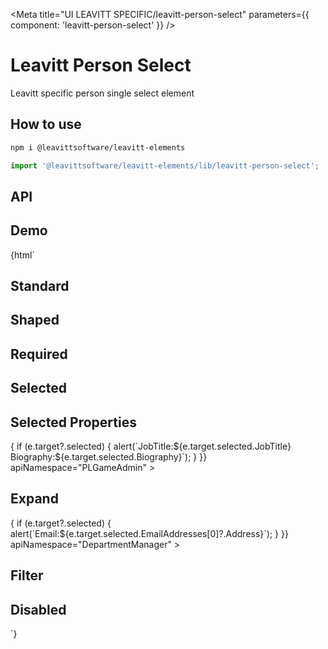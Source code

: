 

<Meta title="UI LEAVITT SPECIFIC/leavitt-person-select" parameters={{ component: 'leavitt-person-select' }} />

# Leavitt Person Select

Leavitt specific person single select element

## How to use

```bash
npm i @leavittsoftware/leavitt-elements
```

```js
import '@leavittsoftware/leavitt-elements/lib/leavitt-person-select';
```

## API

<ArgsTable of="leavitt-person-select" />

## Demo

<Canvas withToolbar>
  <Story name="Docs">{html` <h2 demo>Standard</h2>
    <leavitt-person-select apiNamespace="PLGameAdmin"></leavitt-person-select>
    <h2 demo>Shaped</h2>
    <leavitt-person-select shaped apiNamespace="PLGameAdmin"></leavitt-person-select>
    <h2 demo>Required</h2>
    <leavitt-person-select required apiNamespace="PLGameAdmin"></leavitt-person-select>
    <h2 demo>Selected</h2>
    <leavitt-person-select .selected=${{ Id: 11056, FirstName: 'Aaron', LastName: 'Drabeck' }} required apiNamespace="PLGameAdmin"></leavitt-person-select>
    <h2 demo>Selected Properties</h2>
    <leavitt-person-select
      .selectedProperties=${['JobTitle', 'Biography']}
      @selected=${e => {
        if (e.target?.selected) {
          alert(`JobTitle:${e.target.selected.JobTitle} Biography:${e.target.selected.Biography}`);
        }
      }}
      apiNamespace="PLGameAdmin"
    ></leavitt-person-select>
    <h2 demo>Expand</h2>
    <leavitt-person-select
      expand="EmailAddresses"
      @selected=${e => {
        if (e.target?.selected) {
          alert(`Email:${e.target.selected.EmailAddresses[0]?.Address}`);
        }
      }}
      apiNamespace="DepartmentManager"
    ></leavitt-person-select>
    <h2 demo>Filter</h2>
    <leavitt-person-select
      filter="Roles/any(r: isof(r,%27LG.Core.DataModel.Core.LGEmployeeRole%27) and not r/IsExpired and (r/LG.Core.DataModel.Core.LGEmployeeRole/LGEmployeeRoleToCompanyAddresses/any(c: not c/IsExpired and c/CompanyAddress/CompanyId eq 20248)))"
      apiNamespace="DepartmentManager"
    ></leavitt-person-select>
    <h2 demo>Disabled</h2>
    <leavitt-person-select disabled></leavitt-person-select>`}</Story>
</Canvas>
